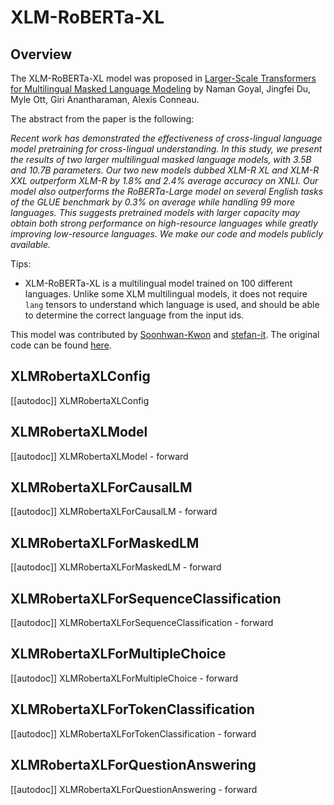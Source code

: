 <!--Copyright 2022 The HuggingFace Team. All rights reserved.

Licensed under the Apache License, Version 2.0 (the "License"); you may not use this file except in compliance with
the License. You may obtain a copy of the License at

http://www.apache.org/licenses/LICENSE-2.0

Unless required by applicable law or agreed to in writing, software distributed under the License is distributed on
an "AS IS" BASIS, WITHOUT WARRANTIES OR CONDITIONS OF ANY KIND, either express or implied. See the License for the
specific language governing permissions and limitations under the License.
-->

# XLM-RoBERTa-XL

## Overview

The XLM-RoBERTa-XL model was proposed in [Larger-Scale Transformers for Multilingual Masked Language Modeling](https://arxiv.org/abs/2105.00572) by Naman Goyal, Jingfei Du, Myle Ott, Giri Anantharaman, Alexis Conneau. 

The abstract from the paper is the following:

*Recent work has demonstrated the effectiveness of cross-lingual language model pretraining for cross-lingual understanding. In this study, we present the results of two larger multilingual masked language models, with 3.5B and 10.7B parameters. Our two new models dubbed XLM-R XL and XLM-R XXL outperform XLM-R by 1.8% and 2.4% average accuracy on XNLI. Our model also outperforms the RoBERTa-Large model on several English tasks of the GLUE benchmark by 0.3% on average while handling 99 more languages. This suggests pretrained models with larger capacity may obtain both strong performance on high-resource languages while greatly improving low-resource languages. We make our code and models publicly available.*

Tips:

- XLM-RoBERTa-XL is a multilingual model trained on 100 different languages. Unlike some XLM multilingual models, it does
  not require `lang` tensors to understand which language is used, and should be able to determine the correct
  language from the input ids.

This model was contributed by [Soonhwan-Kwon](https://github.com/Soonhwan-Kwon) and [stefan-it](https://huggingface.co/stefan-it). The original code can be found [here](https://github.com/pytorch/fairseq/tree/master/examples/xlmr).

## XLMRobertaXLConfig

[[autodoc]] XLMRobertaXLConfig

## XLMRobertaXLModel

[[autodoc]] XLMRobertaXLModel
    - forward

## XLMRobertaXLForCausalLM

[[autodoc]] XLMRobertaXLForCausalLM
    - forward

## XLMRobertaXLForMaskedLM

[[autodoc]] XLMRobertaXLForMaskedLM
    - forward

## XLMRobertaXLForSequenceClassification

[[autodoc]] XLMRobertaXLForSequenceClassification
    - forward

## XLMRobertaXLForMultipleChoice

[[autodoc]] XLMRobertaXLForMultipleChoice
    - forward

## XLMRobertaXLForTokenClassification

[[autodoc]] XLMRobertaXLForTokenClassification
    - forward

## XLMRobertaXLForQuestionAnswering

[[autodoc]] XLMRobertaXLForQuestionAnswering
    - forward
